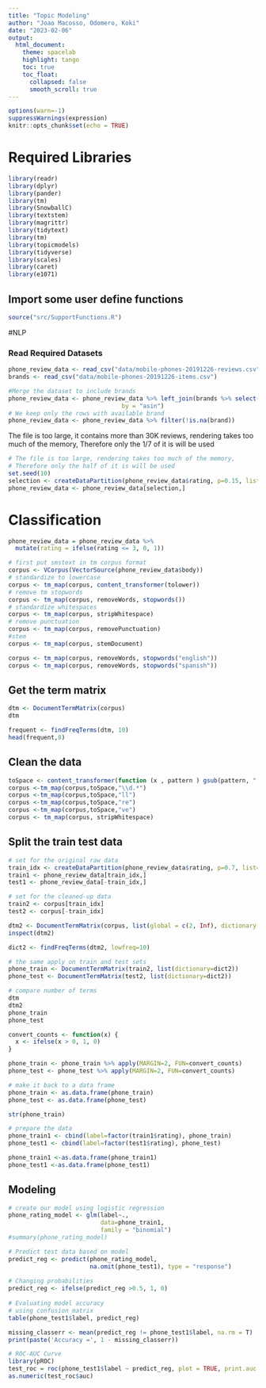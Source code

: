 ```yaml
---
title: "Topic Modeling"
author: "Joao Macosso, Odomero, Koki"
date: "2023-02-06"
output: 
  html_document:
    theme: spacelab
    highlight: tango
    toc: true
    toc_float:
      collapsed: false
      smooth_scroll: true
---
```


```r
options(warn=-1)
suppressWarnings(expression)
knitr::opts_chunk$set(echo = TRUE)
```

# Required Libraries

```r
library(readr)
library(dplyr)
library(pander)
library(tm)
library(SnowballC)
library(textstem)
library(magrittr)
library(tidytext)
library(tm)
library(topicmodels)
library(tidyverse)
library(scales)
library(caret)
library(e1071)
```

## Import some user define functions

```r
source("src/SupportFunctions.R")
```

#NLP

### Read Required Datasets

```r
phone_review_data <- read_csv("data/mobile-phones-20191226-reviews.csv")
brands <- read_csv("data/mobile-phones-20191226-items.csv")

#Merge the dataset to include brands
phone_review_data <- phone_review_data %>% left_join(brands %>% select(asin,brand),
                                by = "asin")
# We keep only the rows with available brand
phone_review_data <- phone_review_data %>% filter(!is.na(brand))

```

The file is too large, it contains more than 30K reviews, rendering takes too much of the memory, Therefore only the 1/7 of it is will be used
```r
# The file is too large, rendering takes too much of the memory,
# Therefore only the half of it is will be used
set.seed(10)
selection <- createDataPartition(phone_review_data$rating, p=0.15, list=FALSE)
phone_review_data <- phone_review_data[selection,]
```


# Classification

```r
phone_review_data = phone_review_data %>%
  mutate(rating = ifelse(rating <= 3, 0, 1))

# first put smstext in tm corpus format
corpus <- VCorpus(VectorSource(phone_review_data$body))
# standardize to lowercase
corpus <- tm_map(corpus, content_transformer(tolower))
# remove tm stopwords
corpus <- tm_map(corpus, removeWords, stopwords())
# standardize whitespaces
corpus <- tm_map(corpus, stripWhitespace)
# remove punctuation
corpus <- tm_map(corpus, removePunctuation)
#stem
corpus <- tm_map(corpus, stemDocument)

corpus <- tm_map(corpus, removeWords, stopwords("english"))
corpus <- tm_map(corpus, removeWords, stopwords("spanish"))

```
## Get the term matrix

```r
dtm <- DocumentTermMatrix(corpus)
dtm
```

```r
frequent <- findFreqTerms(dtm, 10)
head(frequent,8)
```

## Clean the data
```r
toSpace <- content_transformer(function (x , pattern ) gsub(pattern, " ", x))
corpus <-tm_map(corpus,toSpace,"\\d.*")
corpus <-tm_map(corpus,toSpace,"ll")
corpus <-tm_map(corpus,toSpace,"re")
corpus <-tm_map(corpus,toSpace,"ve")
corpus <- tm_map(corpus, stripWhitespace)

```

## Split the train test data

```r
# set for the original raw data 
train_idx <- createDataPartition(phone_review_data$rating, p=0.7, list=FALSE)
train1 <- phone_review_data[train_idx,]
test1 <- phone_review_data[-train_idx,]

# set for the cleaned-up data
train2 <- corpus[train_idx]
test2 <- corpus[-train_idx]
```

```r
dtm2 <- DocumentTermMatrix(corpus, list(global = c(2, Inf), dictionary = frequent))
inspect(dtm2)

dict2 <- findFreqTerms(dtm2, lowfreq=10)

```

```r
# the same apply on train and test sets
phone_train <- DocumentTermMatrix(train2, list(dictionary=dict2))
phone_test <- DocumentTermMatrix(test2, list(dictionary=dict2))
```

```r
# compare number of terms
dtm
dtm2
phone_train
phone_test
```

```r
convert_counts <- function(x) {
  x <- ifelse(x > 0, 1, 0)
}

phone_train <- phone_train %>% apply(MARGIN=2, FUN=convert_counts)
phone_test <- phone_test %>% apply(MARGIN=2, FUN=convert_counts)

# make it back to a data frame
phone_train <- as.data.frame(phone_train)
phone_test <- as.data.frame(phone_test)

```

```r
str(phone_train)
```

```r
# prepare the data
phone_train1 <- cbind(label=factor(train1$rating), phone_train)
phone_test1 <- cbind(label=factor(test1$rating), phone_test)

phone_train1 <-as.data.frame(phone_train1)
phone_test1 <-as.data.frame(phone_test1)
```

## Modeling

```r
# create our model using logistic regression
phone_rating_model <- glm(label~., 
                          data=phone_train1,
                          family = "binomial")
#summary(phone_rating_model)
```

```r
# Predict test data based on model
predict_reg <- predict(phone_rating_model, 
                       na.omit(phone_test1), type = "response")
   
# Changing probabilities
predict_reg <- ifelse(predict_reg >0.5, 1, 0)
   
# Evaluating model accuracy
# using confusion matrix
table(phone_test1$label, predict_reg)

```

```r
   
missing_classerr <- mean(predict_reg != phone_test1$label, na.rm = T)
print(paste('Accuracy =', 1 - missing_classerr))

```


```r
   
# ROC-AUC Curve
library(pROC)
test_roc = roc(phone_test1$label ~ predict_reg, plot = TRUE, print.auc = TRUE)
as.numeric(test_roc$auc)
```
